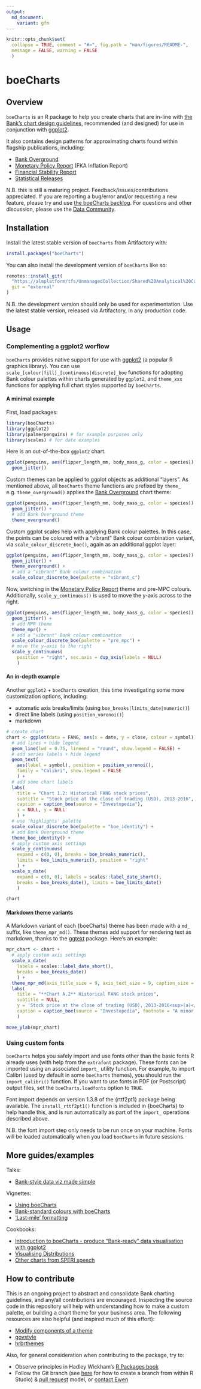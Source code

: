 ```yaml
---
output:
  md_document:
    variant: gfm
---
```


<!-- README.md is generated from README.Rmd. Please edit that file -->

```r
knitr::opts_chunk$set(
  collapse = TRUE, comment = "#>", fig.path = "man/figures/README-", 
  message = FALSE, warning = FALSE
  )
```

# boeCharts

## Overview

`boeCharts` is an R package to help you create charts that are in-line with [the Bank's chart design guidelines](https://bankofengland.frontify.com/d/KN5KRtH8qzXF/design-guidelines#/brand-applications/chart-design-for-staff), recommended (and designed) for use in conjunction with [ggplot2](https://ggplot2.tidyverse.org/). 

It also contains design patterns for approximating charts found within flagship publications, including:

- [Bank Overground](https://www.bankofengland.co.uk/bank-overground)
- [Monetary Policy Report](https://www.bankofengland.co.uk/monetary-policy-report/2019/november-2019) (FKA Inflation Report)
- [Financial Stability Report](https://www.bankofengland.co.uk/financial-stability-report/2019/july-2019)
- [Statistical Releases](https://www.bankofengland.co.uk/statistics/money-and-credit/2019/april-2019)

N.B. this is still a maturing project. Feedback/issues/contributions appreciated. If you are reporting a bug/error and/or requesting a new feature, please try and use [the boeCharts backlog](https://almplatform/tfs/UnmanagedCollection/Shared%20Analytical%20Code/_backlogs/backlog/boeCharts/Requirements). For questions and other discussion, please use the [Data Community](https://bankexchange/groups/1067/SitePages/Home.aspx).

## Installation

Install the latest stable version of `boeCharts` from Artifactory with:

``` r
install.packages("boeCharts")
```

You can also install the development version of `boeCharts` like so:

```r
remotes::install_git(
  "https://almplatform/tfs/UnmanagedCollection/Shared%20Analytical%20Code/_git/boeCharts", 
  git = "external"
)
```

N.B. the development version should only be used for experimentation. Use the latest stable version, released via Artifactory, in any production code.

## Usage

### Complementing a ggplot2 worflow

`boeCharts` provides native support for use with [ggplot2](https://ggplot2.tidyverse.org/) (a popular R graphics library). You can use `scale_[colour|fill]_[continuous|discrete]_boe` functions for adopting Bank colour palettes within charts generated by `ggplot2`, and `theme_xxx` functions for applying full chart styles supported by `boeCharts`.

#### A minimal example

First, load packages:

```r
library(boeCharts)
library(ggplot2)
library(palmerpenguins) # for example purposes only
library(scales) # for date examples
```

Here is an out-of-the-box `ggplot2` chart.

```r
ggplot(penguins, aes(flipper_length_mm, body_mass_g, color = species)) +
  geom_jitter()
```

Custom themes can be applied to ggplot objects as additional "layers". As mentioned above, all `boeCharts` theme functions are prefixed by `theme_` e.g. `theme_overground()` applies the [Bank Overground](https://www.bankofengland.co.uk/bank-overground) chart theme:

```r
ggplot(penguins, aes(flipper_length_mm, body_mass_g, color = species)) +
  geom_jitter() +
  # add Bank Overground theme
  theme_overground()
```

Custom ggplot scales help with applying Bank colour palettes. In this case, the points can be coloured with a "vibrant" Bank colour combination variant, via `scale_colour_discrete_boe()`, again as an additional ggplot layer:
 
```r
ggplot(penguins, aes(flipper_length_mm, body_mass_g, color = species)) +
  geom_jitter() +
  theme_overground() +
  # add a "vibrant" Bank colour combination
  scale_colour_discrete_boe(palette = "vibrant_c")
```
 
Now, switching in the [Monetary Policy Report](https://www.bankofengland.co.uk/monetary-policy-report/2019/november-2019) theme and pre-MPC colours. Additionally, `scale_y_continuous()` is used to move the y-axis across to the right.

```r
ggplot(penguins, aes(flipper_length_mm, body_mass_g, color = species)) +
  geom_jitter() +
  # add MPR theme
  theme_mpr() +
  # add a "vibrant" Bank colour combination
  scale_colour_discrete_boe(palette = "pre_mpc") +
  # move the y-axis to the right
  scale_y_continuous(
    position = "right", sec.axis = dup_axis(labels = NULL)
    )
```

#### An in-depth example

Another `ggplot2` + `boeCharts` creation, this time investigating some more customization options, including:

- automatic axis breaks/limits (using `boe_breaks|limits_date|numeric()`)
- direct line labels (using `position_voronoi()`)
- markdown

```r
# create chart
chart <- ggplot(data = FANG, aes(x = date, y = close, colour = symbol)) +
  # add lines + hide legend
  geom_line(lwd = 0.75, lineend = "round", show.legend = FALSE) +
  # add series labels + hide legend
  geom_text(
    aes(label = symbol), position = position_voronoi(), 
    family = "Calibri", show.legend = FALSE
    ) +
  # add some chart labels
  labs(
    title = "Chart 1.2: Historical FANG stock prices",
    subtitle = "Stock price at the close of trading (USD), 2013-2016",
    caption = caption_boe(source = "Investopedia"),
    x = NULL, y = NULL
    ) +
  # use 'highlights' palette
  scale_colour_discrete_boe(palette = "boe_identity") +
  # add Bank Overground theme
  theme_boe_identity() +
  # apply custom axis settings
  scale_y_continuous(
    expand = c(0, 0), breaks = boe_breaks_numeric(), 
    limits = boe_limits_numeric(), position = "right"
    ) +
  scale_x_date(
    expand = c(0, 0), labels = scales::label_date_short(),
    breaks = boe_breaks_date(), limits = boe_limits_date()
    )

chart
```

#### Markdown theme variants

A Markdown variant of each {boeCharts} theme has been made with a `md_` suffix, like `theme_mpr_md()`. These themes add support for rendering text as markdown, thanks to the [ggtext](https://wilkelab.org/ggtext/index.html) package. Here's an example:

```r
mpr_chart <- chart +
  # apply custom axis settings
  scale_x_date(
    labels = scales::label_date_short(),
    breaks = boe_breaks_date()
    ) +
  theme_mpr_md(axis_title_size = 9, axis_text_size = 9, caption_size = 9) +
  labs(
    title = "**Chart A.2** Historical FANG stock prices",
    subtitle = NULL,
    y = 'Stock price at the close of trading (USD), 2013-2016<sup>(a)</sup>',
    caption = caption_boe(source = "Investopedia", footnote = "A minor data detail.")
    )

move_ylab(mpr_chart)
```

### Using custom fonts

`boeCharts` helps you safely import and use fonts other than the basic fonts R already uses (with help from the `extrafont` package). These fonts can be imported using an associated `import_` utility function. For example, to import Calibri (used by default in some `boeCharts` themes), you should run the `import_calibri()` function. If you want to use fonts in PDF (or Postscript) output files, set the `boeCharts.loadfonts` option to `TRUE`.

Font import depends on version 1.3.8 of the {rttf2pt1} package being available. The `install_rttf2pt1()` function is included in {boeCharts} to help handle this, and is run automatically as part of the `import_` operations described above.

N.B. the font import step only needs to be run once on your machine. Fonts will be loaded automatically when you load `boeCharts` in future sessions.

## More guides/examples

Talks:

- [Bank-style data viz made simple](http://intranet/Banknav/IML.asp?svr=BOE-DMS&db=Analytical&id=8093829&v=0)

Vignettes:

- [Using boeCharts](http://collaborate/workspaces/RHelpCentre/R%20Markdown/using-boeCharts.html)
- [Bank-standard colours with boeCharts](http://collaborate/workspaces/RHelpCentre/R%20Markdown/Bank-standard-colours-with-boeCharts.html)
- [‘Last-mile’ formatting](http://collaborate/workspaces/RHelpCentre/R%20Markdown/last-mile-formatting.html)

Cookbooks:

- [Introduction to boeCharts - produce "Bank-ready" data visualisation with ggplot2](http://collaborate/workspaces/RHelpCentre/R%20Markdown/boeCharts_intro.html)
- [Visualising Distributions](http://collaborate/workspaces/RHelpCentre/R%20Markdown/ChartsVisualisingDistributions.html)
- [Other charts from SPERI speech](http://collaborate/workspaces/RHelpCentre/R%20Markdown/ChartsOthers.html)

## How to contribute

This is an ongoing project to abstract and consolidate Bank charting guidelines, and any/all contributions are encouraged. Inspecting the source code in this repository will help with understanding how to make a custom palette, or building a chart theme for your business area. The following resources are also helpful (and inspired much of this effort):

- [Modify components of a theme](https://ggplot2.tidyverse.org/reference/theme.html)
- [govstyle](https://github.com/ukgovdatascience/govstyle)
- [hrbrthemes](https://github.com/hrbrmstr/hrbrthemes)

Also, for general consideration when contributing to the package, try to:

- Observe principles in Hadley Wickham's [R Packages book](https://r-pkgs.org/)
- Follow the Git branch (see [here](https://blog.rstudio.com/2017/09/13/rstudio-v1.1-the-little-things/) for how to create a branch from within R Studio) & [pull request](https://docs.microsoft.com/en-us/azure/devops/repos/git/pullrequest?view=azure-devops) model, or [contact Ewen](mailto:ewen.henderson@bankofengland.co.uk)
